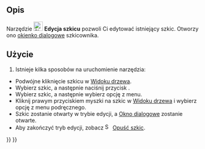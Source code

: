 <languages/>

{{Docnav/pl
|[[Sketcher_NewSketch/pl|Utwórz szkic]]
|[[Sketcher_Dialog/pl|Okienko dialogowe]]
|[[Sketcher_Workbench/pl|środowisko pracy Szkicownik]]
|IconL=Sketcher_NewSketch.svg‎‎
|IconR=
|IconC=Workbench_Sketcher.svg
}}

{{GuiCommand/pl
|Name=Sketcher EditSketch
|Name/pl=Szkicownik: Edycja szkicu
|MenuLocation=Szkic → Edycja szkicu
|Workbenches=[[Sketcher_Workbench/pl|Szkicownik]], [[PartDesign_Workbench/pl|Projekt Części]]
|SeeAlso=[[Sketcher_LeaveSketch/pl|Opuść szkic]]
}}

<span id="Description"></span>
==Opis==

Narzędzie [[Image:Sketcher_EditSketch.svg|24px]] '''Edycja szkicu''' pozwoli Ci edytować istniejący szkic. Otworzy ono [[Sketcher_Dialog/pl|okienko dialogowe]] szkicownika.

<span id="Usage"></span>
==Użycie==

# Istnieje kilka sposobów na uruchomienie narzędzia:
* Podwójne kliknięcie szkicu w [[Tree_view/pl|Widoku drzewa]].
* Wybierz szkic, a następnie naciśnij przycisk {{Button|[[Image:Sketcher_EditSketch.svg|16px]] '''Edycja szkicu'''}}.
* Wybierz szkic, a następnie wybierz opcję {{MenuCommand|Szkic → [[Image:Sketcher_EditSketch.svg|16px]] Edycja szkicu}} z menu.
* Kliknij prawym przyciskiem myszki na szkic w [[Tree_view/pl|Widoku drzewa]] i wybierz opcję {{MenuCommand|Edytuj szkic}} z menu podręcznego.
* Szkic zostanie otwarty w trybie edycji, a [[Sketcher_Dialog/pl|Okno dialogowe]] zostanie otwarte.
* Aby zakończyć tryb edycji, zobacz [[Image:Sketcher_LeaveSketch.svg|16px]] [[Sketcher_LeaveSketch/pl|Opuść szkic]].


{{Docnav/pl
|[[Sketcher_NewSketch/pl|Utwórz szkic]]
|[[Sketcher_Dialog/pl|Okienko dialogowe]]
|[[Sketcher_Workbench/pl|środowisko pracy Szkicownik]]
|IconL=Sketcher_NewSketch.svg‎‎
|IconR=
|IconC=Workbench_Sketcher.svg
}}

{{Sketcher_Tools_navi{{#translation:}}}}
{{Userdocnavi{{#translation:}}}}